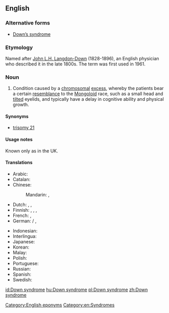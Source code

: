 {{wikipedia}}
==English==

===Alternative forms===
* [[Down's syndrome|Down’s syndrome]]

===Etymology===
Named after [[w:John Langdon-Down|John L.H. Langdon-Down]] (1828-1896), an English physician who described it in the late 1800s. The term was first used in 1961.

===Noun===
{{en-noun|head=[[Down]] [[syndrome]]|-}}

# {{context|chiefly|US|lang=en}} Condition caused by a [[chromosomal]] [[excess]], whereby the patients bear a certain [[resemblance]] to the [[mongoloid|Mongoloid]] race, such as a small head and [[tilt]]ed eyelids, and typically have a delay in cognitive ability and physical growth.

====Synonyms====
* [[trisomy 21]]

====Usage notes====
Known only as {{term|Down's syndrome}} in the UK.

====Translations====
{{trans-top|condition caused by chromosomal deficiency}}
* Arabic: {{t-|ar|متلازمة داون|f|tr=mutalazimat daun|sc=Arab}}
* Catalan: {{t-|ca|síndrome de Down|f}}
* Chinese:
*: Mandarin: {{t|cmn|唐氏綜合症|sc=Hani}}, {{t|cmn|唐氏综合症|tr=Tángshì zōnghézhèng|sc=Hani}}
* Dutch: {{t-|nl|syndroom van Down|n}}, {{t+|nl|downsyndroom|n}}, {{t-|nl|mongolisme|n}}
* Finnish: {{t-|fi|Downin syndrooma}}, {{t-|fi|Downin oireyhtymä}}, {{t-|fi|mongolismi}}, {{t-|fi|mongoloidismi}}
* French: {{t+|fr|syndrome de Down|m}}, {{t+|fr|trisomie 21|f}}
* German: {{t-|de|Downsyndrom|n}} / {{t-|de|Down-Syndrom|n}}, {{t-|de|Mongolismus|m}} {{qualifier|dated}}
{{trans-mid}}
* Indonesian: {{t-|id|sindrom Down}}
* Interlingua: {{t-|ia|syndrome de Down}}
* Japanese: {{t-|ja|ダウン症|tr=だうんしょう, Daun-shō}}
* Korean: {{t-|ko|다운 증후군|tr=Daun jeunghugun|sc=Kore}}
* Malay: {{t|ms|sindrom Down}}
* Polish: {{t-|pl|zespół Downa|m}}
* Portuguese: {{t-|pt|síndrome de Down|f}}
* Russian: {{t-|ru|синдром Дауна|m|tr=sindróm Dáuna|sc=Cyrl}}
* Spanish: {{t-|es|síndrome de Down|m}}
* Swedish: {{t-|sv|Downs syndrom}}
{{trans-bottom}}

[[Category:English eponyms]]
[[Category:en:Syndromes]]

[[id:Down syndrome]]
[[hu:Down syndrome]]
[[pl:Down syndrome]]
[[zh:Down syndrome]]